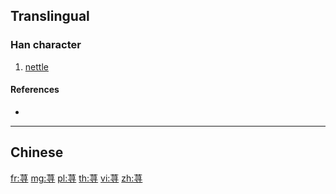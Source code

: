 {{character info/new}}
{{also|蕁}}
==Translingual==

===Han character===
{{Han char|rn=140|rad=艸|as=06|sn=12|four=|canj=TSMI,XTSMI}}

# [[nettle]]

====References====
* {{Han ref|kx=1031.381|hdz=53210.190|uh=8368|ud=33640}}

----

==Chinese==
{{zh-see|蕁}}

[[fr:荨]]
[[mg:荨]]
[[pl:荨]]
[[th:荨]]
[[vi:荨]]
[[zh:荨]]